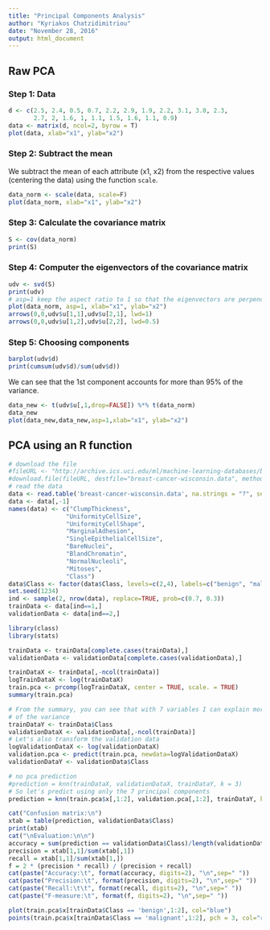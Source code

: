 ```yaml
---
title: "Principal Components Analysis"
author: "Kyriakos Chatzidimitriou"
date: "November 28, 2016"
output: html_document
---
```



## Raw PCA

### Step 1: Data

```r
d <- c(2.5, 2.4, 0.5, 0.7, 2.2, 2.9, 1.9, 2.2, 3.1, 3.0, 2.3, 
       2.7, 2, 1.6, 1, 1.1, 1.5, 1.6, 1.1, 0.9)
data <- matrix(d, ncol=2, byrow = T)
plot(data, xlab="x1", ylab="x2")
```

### Step 2: Subtract the mean

We subtract the mean of each attribute (x1, x2) from the respective values (centering the data) using the function `scale`.

```r
data_norm <- scale(data, scale=F)
plot(data_norm, xlab="x1", ylab="x2")
```

### Step 3: Calculate the covariance matrix

```r
S <- cov(data_norm)
print(S)
```

### Step 4: Computer the eigenvectors of the covariance matrix

```r
udv <- svd(S)
print(udv)
# asp=1 keep the aspect ratio to 1 so that the eigenvectors are perpendicular
plot(data_norm, asp=1, xlab="x1", ylab="x2")
arrows(0,0,udv$u[1,1],udv$u[2,1], lwd=1)
arrows(0,0,udv$u[1,2],udv$u[2,2], lwd=0.5)
```

### Step 5: Choosing components


```r
barplot(udv$d)
print(cumsum(udv$d)/sum(udv$d))
```

We can see that the 1st component accounts for more than 95% of the variance.



```r
data_new <- t(udv$u[,1,drop=FALSE]) %*% t(data_norm)
data_new
plot(data_new,data_new,asp=1,xlab="x1", ylab="x2")
```

## PCA using an R function

```r
# download the file
#fileURL <- "http://archive.ics.uci.edu/ml/machine-learning-databases/breast-cancer-wisconsin/breast-cancer-wisconsin.data"
#download.file(fileURL, destfile="breast-cancer-wisconsin.data", method="curl")
# read the data
data <- read.table('breast-cancer-wisconsin.data', na.strings = "?", sep=",")
data <- data[,-1]
names(data) <- c("ClumpThickness", 
                "UniformityCellSize", 
                "UniformityCellShape", 
                "MarginalAdhesion",
                "SingleEpithelialCellSize",
                "BareNuclei",
                "BlandChromatin",
                "NormalNucleoli",
                "Mitoses",
                "Class")
data$Class <- factor(data$Class, levels=c(2,4), labels=c("benign", "malignant"))
set.seed(1234)
ind <- sample(2, nrow(data), replace=TRUE, prob=c(0.7, 0.3))
trainData <- data[ind==1,]
validationData <- data[ind==2,]

library(class)
library(stats)

trainData <- trainData[complete.cases(trainData),]
validationData <- validationData[complete.cases(validationData),]

trainDataX <- trainData[,-ncol(trainData)]
logTrainDataX <- log(trainDataX)
train.pca <- prcomp(logTrainDataX, center = TRUE, scale. = TRUE)
summary(train.pca)
```

```r
# From the summary, you can see that with 7 variables I can explain more than 95%
# of the variance
trainDataY <- trainData$Class
validationDataX <- validationData[,-ncol(trainData)]
# Let's also transform the validation data
logValidationDataX <- log(validationDataX)
validation.pca <- predict(train.pca, newdata=logValidationDataX)
validationDataY <- validationData$Class

# no pca prediction
#prediction = knn(trainDataX, validationDataX, trainDataY, k = 3)
# So let's predict using only the 7 principal components
prediction = knn(train.pca$x[,1:2], validation.pca[,1:2], trainDataY, k = 3)

cat("Confusion matrix:\n")
xtab = table(prediction, validationData$Class)
print(xtab)
cat("\nEvaluation:\n\n")
accuracy = sum(prediction == validationData$Class)/length(validationData$Class)
precision = xtab[1,1]/sum(xtab[,1])
recall = xtab[1,1]/sum(xtab[1,])
f = 2 * (precision * recall) / (precision + recall)
cat(paste("Accuracy:\t", format(accuracy, digits=2), "\n",sep=" "))
cat(paste("Precision:\t", format(precision, digits=2), "\n",sep=" "))
cat(paste("Recall:\t\t", format(recall, digits=2), "\n",sep=" "))
cat(paste("F-measure:\t", format(f, digits=2), "\n",sep=" ")) 
```

```r
plot(train.pca$x[trainData$Class == 'benign',1:2], col="blue")
points(train.pca$x[trainData$Class == 'malignant',1:2], pch = 3, col="red")

```
